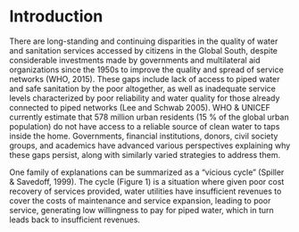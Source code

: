 # Introduction

There are long-standing and continuing disparities in the quality of water and sanitation services accessed by citizens in the Global South, despite considerable investments made by governments and multilateral aid organizations since the 1950s to improve the quality and spread of service networks (WHO, 2015). These gaps include lack of access to piped water and safe sanitation by the poor altogether, as well as inadequate service levels characterized by poor reliability and water quality for those already connected to piped networks (Lee and Schwab 2005). WHO & UNICEF currently estimate that 578 million urban residents (15 % of the global urban population) do not have access to a reliable source of clean water to taps inside the home. Governments, financial institutions, donors, civil society groups, and academics have advanced various perspectives explaining why these gaps persist, along with similarly varied strategies to address them. 

One family of explanations can be summarized as a “vicious cycle” (Spiller & Savedoff, 1999). The cycle (Figure 1) is a situation where given poor cost recovery of services provided, water utilities have insufficient revenues to cover the costs of maintenance and service expansion, leading to poor service, generating low willingness to pay for piped water, which in turn leads back to insufficient revenues. 



